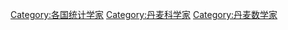 [[Category:各国统计学家|Category:各国统计学家]]
[[Category:丹麦科学家|Category:丹麦科学家]]
[[Category:丹麦数学家|Category:丹麦数学家]]